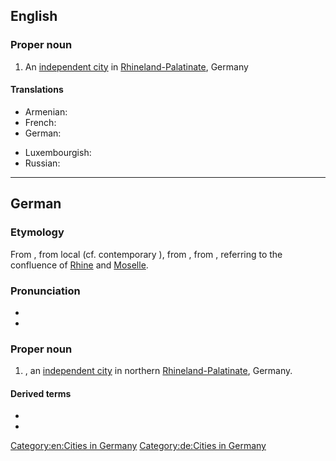 ==English==
{{wikipedia}}

===Proper noun===
{{en-proper noun}}

# An [[independent city]] in [[Rhineland-Palatinate]], Germany

====Translations====
{{trans-top|city in Germany}}
* Armenian: {{t|hy|Կոբլենց|sc=Armn}}
* French: {{t+|fr|Coblence}}
* German: {{t+|de|Koblenz}}
{{trans-mid}}
* Luxembourgish: {{t|lb|Kowelenz}}
* Russian: {{t+|ru|Кобленц}}
{{trans-bottom}}

[[Category:en:Cities in Germany]]

----

==German==
{{wikipedia|lang=de}}

===Etymology===
From {{inh|de|gmh|Kobelenz}}, from local {{m|gmh|Kovelenz}} (cf. contemporary {{cog|gmw-cfr|Kowwelenz}}), from {{inh|de|goh|-}}, from {{der|de|la|Confluentes}}, referring to the confluence of [[Rhine]] and [[Moselle]].

===Pronunciation===
* {{IPA|/ˈkoːblɛn(t)s/|lang=de}}
* {{audio|De-Koblenz.ogg|Audio|lang=de}}

===Proper noun===
{{de-proper noun|n|Koblenz'}}

# {{lb|en|Koblenz}}, an [[independent city]] in northern [[Rhineland-Palatinate]], Germany.

====Derived terms====
* {{lb|de|Koblenzer}}
* {{lb|de|koblenzisch}}

[[Category:de:Cities in Germany]]